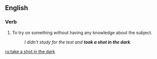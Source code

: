 ==English==

===Verb===
{{head|en|verb|head=[[take]] [[a]] [[shot in the dark]]}}

# {{idiomatic}} To try on something without having any knowledge about the subject.
#: ''I didn't study for the test and '''took a shot in the dark'''.''

[[ru:take a shot in the dark]]